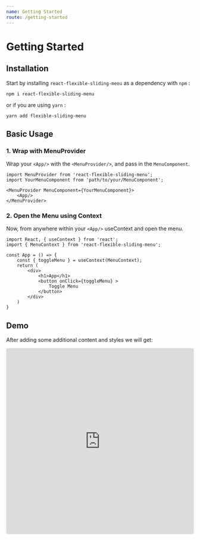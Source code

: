 ```yaml
---
name: Getting Started
route: /getting-started
---
```


# Getting Started

## Installation

Start by installing `react-flexible-sliding-menu` as a dependency with `npm` :

```
npm i react-flexible-sliding-menu
```

or if you are using `yarn` :

```
yarn add flexible-sliding-menu
```

## Basic Usage

### 1. Wrap with MenuProvider

Wrap your `<App/>` with the `<MenuProvider/>`, and pass in the `MenuComponent`.

```
import MenuProvider from 'react-flexible-sliding-menu';
import YourMenuComponent from 'path/to/your/MenuComponent';

<MenuProvider MenuComponent={YourMenuComponent}>
    <App/>
</MenuProvider>
```

### 2. Open the Menu using Context

Now, from anywhere within your `<App/>` useContext and open the menu.

```
import React, { useContext } from 'react';
import { MenuContext } from 'react-flexible-sliding-menu';

const App = () => {
    const { toggleMenu } = useContext(MenuContext);
    return (
        <div>
            <h1>App</h1>
            <button onClick={toggleMenu} >
                Toggle Menu
            </button>
        </div>
    )
}

```

## Demo

After adding some additional content and styles we will get:

<iframe
  src="https://codesandbox.io/embed/react-flexible-sliding-menu-dj0yz?fontsize=14&hidenavigation=1&theme=dark"
  style="width:100%; height:500px; border:0; border-radius: 4px; overflow:hidden;"
  title="react-flexible-sliding-menu"
  allow="geolocation; microphone; camera; midi; vr; accelerometer; gyroscope; payment; ambient-light-sensor; encrypted-media; usb"
  sandbox="allow-modals allow-forms allow-popups allow-scripts allow-same-origin"
/>

